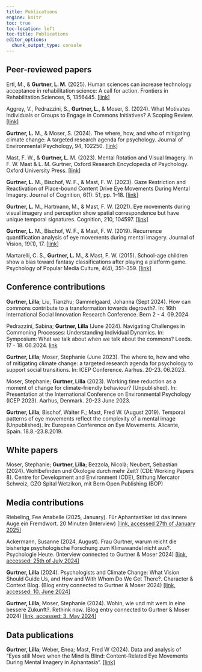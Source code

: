 ```yaml
---
title: Publications
engine: knitr 
toc: true
toc-location: left
toc-title: Publications
editor_options: 
  chunk_output_type: console
---
```


## Peer-reviewed papers


Ertl, M., & **Gurtner, L. M.** (2025). Human sciences can increase technology acceptance in rehabilitation science: A call for action. Frontiers in Rehabilitation Sciences, 5, 1356445. [[link]](https://doi.org/10.3389/fresc.2024.1356445)


Aggrey, V., Pedrazzini, S., **Gurtner, L.**, & Moser, S. (2024). What Motivates Individuals or Groups to Engage in Commons Initiatives? A Scoping Review. [[link]](https://doi.org/10.23668/PSYCHARCHIVES.15504)


**Gurtner, L.** M., & Moser, S. (2024). The where, how, and who of mitigating climate change: A targeted research agenda for psychology. Journal of Environmental Psychology, 94, 102250. [[link]](https://doi.org/10.1016/j.jenvp.2024.102250)


Mast, F. W., & **Gurtner, L.** M. (2023). Mental Rotation and Visual Imagery. In F. W. Mast & L. M. Gurtner, Oxford Research Encyclopedia of Psychology. Oxford University Press. [[link]](https://doi.org/10.1093/acrefore/9780190236557.013.776)


**Gurtner, L.** M., Bischof, W. F., & Mast, F. W. (2023). Gaze Restriction and Reactivation of Place-bound Content Drive Eye Movements During Mental Imagery. Journal of Cognition, 6(1): 51, pp. 1–18. [[link]](https://doi.org/10.5334/joc.316)


**Gurtner, L.** M., Hartmann, M., & Mast, F. W. (2021). Eye movements during visual imagery and perception show spatial correspondence but have unique temporal signatures. Cognition, 210, 104597. [[link]](https://doi.org/10.1016/j.cognition.2021.104597)


**Gurtner, L.** M., Bischof, W. F., & Mast, F. W. (2019). Recurrence quantification analysis of eye movements during mental imagery. Journal of Vision, 19(1), 17. [[link]](https://doi.org/10.1167/19.1.17)


Martarelli, C. S., **Gurtner, L.** M., & Mast, F. W. (2015). School-age children show a bias toward fantasy classifications after playing a platform game. Psychology of Popular Media Culture, 4(4), 351–359. [[link]](https://doi.org/10.1037/ppm0000051)



##  Conference contributions

**Gurtner, Lilla**; Liu, Tianzhu; Gammelgaard, Johanna (Sept 2024). How can commons contribute to a transformation towards degrowth?. In: 16th International Social Innovation Research Conference. Bern 2 - 4. 09.2024

Pedrazzini, Sabina; **Gurtner, Lilla** (June 2024). Navigating Challenges in Commoning Processes: Understanding Individual Dynamics. In: Symposium: What we talk about when we talk about the commons? Leeds. 17 - 18. 06.2024. [link](https://stage.leeds.ac.uk/events/sadler-seminar-series-what-we-talk-about-when-we-talk-about-the-commons/) 

**Gurtner, Lilla**; Moser, Stephanie (June 2023). The where to, how and who of mitigating climate change: a targeted research agenda for psychology to support social transitions. In: ICEP Conference. Aarhus. 20-23. 06.2023. 


Moser, Stephanie; **Gurtner, Lilla** (2023). Working time reduction as a moment of change for climate-friendly behaviour? (Unpublished). In: Presentation at the International Conference on Environmental Psychology (ICEP 2023). Aarhus, Denmark. 20-23 June 2023. 


**Gurtner, Lilla**; Bischof, Walter F.; Mast, Fred W. (August 2019). Temporal patterns of eye movements reflect the complexity of a mental image (Unpublished). In: European Conference on Eye Movements. Alicante, Spain. 18.8.-23.8.2019.

##  White papers

Moser, Stephanie; **Gurtner, Lilla**; Bezzola, Nicolà; Neubert, Sebastian (2024). Wohlbefinden und Ökologie durch mehr Zeit? (CDE Working Papers 8). Centre for Development and Environment (CDE), Stiftung Mercator Schweiz, GZO Spital Wetzikon, mit Bern Open Publishing (BOP) 



##  Media contributions

Riebeling, Fee Anabelle (2025, January). Für Aphantastiker ist das innere Auge ein Fremdwort. 20 Minuten (Interview) [[link, accessed 27th of January 2025]](https://www.20min.ch/story/tuecken-der-erinnerung-fuer-aphantastiker-ist-das-innere-auge-ein-fremdwort-103265465)

Ackermann, Susanne (2024, August). Frau Gurtner, warum reicht die bisherige psychologische Forschung zum Klimawandel nicht aus?. Psychologie Heute. (Interview connected to Gurtner & Moser 2024) [[link, accessed: 25th of July 2024]](https://www.psychologie-heute.de/gesellschaft/artikel-detailansicht/43550-warum-reicht-die-bisherige-psychologische-forschung-zum-klimawandel-nicht-aus.html)

**Gurtner, Lilla** (2024). Psychologists and Climate Change: What Vision Should Guide Us, and How and With Whom Do We Get There?. Character & Context Blog. (Blog entry connected to Gurtner & Moser 2024) [[link, accessed: 10. June 2024]](https://spsp.org/news/character-and-context-blog/gurtner-environmental-psychology-climate-transformation-research?_zs=L2Qne&_zl=Sgr64)

**Gurtner, Lilla**; Moser, Stephanie (2024). Wohin, wie und mit wem in eine bessere Zukunft?. Rethink now. (Blog entry connected to Gurtner & Moser 2024) [[link, accessed: 3. May 2024]](https://www.one-planet-lab.ch/post/wohin-wie-und-mit-wem-in-eine-bessere-zukunft)




##  Data publications

**Gurtner, Lilla**; Weber, Enea; Mast, Fred W (2024). Data and analysis of "Eyes still Move when the Mind Is Blind: Content-Related Eye Movements During Mental Imagery in Aphantasia". [[link]](https://doi.org/10.48620/77347)
